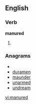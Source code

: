 ==English==

===Verb===
'''manured'''

# {{past of|manure}}

===Anagrams===
* {{alphagram|ademnru}}
* [[duramen#English|duramen]]
* [[maunder#English|maunder]]
* [[unarmed#English|unarmed]]
* [[undream#English|undream]]

[[vi:manured]]